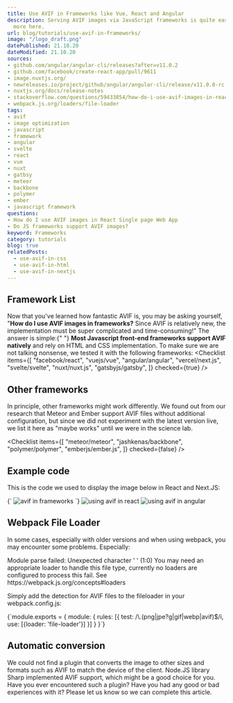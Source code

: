 ```yaml
---
title: Use AVIF in Frameworks like Vue, React and Angular
description: Serving AVIF images via JavaScript frameworks is quite easy - find out
  more here.
url: blog/tutorials/use-avif-in-frameworks/
image: "/logo_draft.png"
datePublished: 21.10.20
dateModified: 21.10.20
sources:
- github.com/angular/angular-cli/releases?after=v11.0.2
- github.com/facebook/create-react-app/pull/9611
- image.nuxtjs.org/
- newreleases.io/project/github/angular/angular-cli/release/v11.0.0-rc.1
- nuxtjs.org/docs/release-notes
- stackoverflow.com/questions/59433854/how-do-i-use-avif-images-in-react-single-page-web-app
- webpack.js.org/loaders/file-loader
tags:
- avif
- image optimization
- javascript
- framework
- angular
- svelte
- react
- vue
- nuxt
- gatbsy
- meteor
- backbone
- polymer
- ember
- javascript framework
questions:
- How do I use AVIF images in React Single page Web App
- Do JS frameworks support AVIF images?
keyword: Frameworks
category: tutorials
blog: true
relatedPosts: 
  - use-avif-in-css
  - use-avif-in-html
  - use-avif-in-nextjs
---
```




## Framework List
  
Now that you've learned how fantastic AVIF is, you may be asking yourself, "**How do I use AVIF images in frameworks?** Since AVIF is relatively new, the implementation must be super complicated and time-consuming!" The answer is simple:{" "} **Most Javascript front-end frameworks support AVIF natively** and rely on HTML and CSS implementation. To make sure we are not talking nonsense, we tested it with the following frameworks: 
<Checklist
  items={[
    "facebook/react",
    "vuejs/vue",
    "angular/angular",
    "vercel/next.js",
    "svelte/svelte",
    "nuxt/nuxt.js",
    "gatsbyjs/gatsby",
  ]}
  checked={true}
/>

## Other frameworks

In principle, other frameworks might work differently. We found out from our research that Meteor and Ember support AVIF files without additional configuration, but since we did not experiment with the latest version live, we list it here as "maybe works" until we were in the science lab. 

<Checklist
  items={[
    "meteor/meteor",
    "jashkenas/backbone",
    "polymer/polymer",
    "emberjs/ember.js",
  ]}
  checked={false}
/>

## Example code
  
This is the code we used to display the image below in React and Next.JS: 

<Syntax language="html">
  {`<picture>
    <source srcSet="/images/cloudflare-stats.avif" type="image/avif" />
    <source srcSet="/images/cloudflare-stats.webp" type="image/webp" />
    <img src="/images/cloudflare-stats.jpg" alt="avif in frameworks" />
  </picture>`}
</Syntax>
<Image url="react-avif" alt="using avif in react" />
<Image url="angular-avif" alt="using avif in angular" />


## Webpack File Loader

In some cases, especially with older versions and when using webpack, you may encounter some problems. Especially: 

<Syntax language="html">
  Module parse failed: Unexpected character ' ' (1:0) You may need an
  appropriate loader to handle this file type, currently no loaders are
  configured to process this fail. See
  https://webpack.js.org/concepts#loaders
</Syntax>

Simply add the detection for AVIF files to the fileloader in your webpack.config.js: 

<Syntax language="javascript">
{`module.exports = {
  module: {
    rules: [{
        test: /\.(png|jpe?g|gif|webp|avif)$/i,
        use: [{loader: 'file-loader'}]
      }]
  }
}`}
</Syntax>

## Automatic conversion
  
We could not find a plugin that converts the image to other sizes and formats such as AVIF to match the device of the client. Node.JS library Sharp implemented AVIF support, which might be a good choice for you. Have you ever encountered such a plugin? Have you had any good or bad experiences with it? Please let us know so we can complete this article.